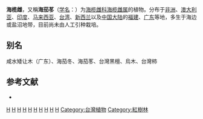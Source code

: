 {{Speciesbox 
| taxon = Avicennia marina
| status = LC
| status_system = IUCN3.1
| status_ref = <ref name="IUCN">Duke, N., Kathiresan, K., Salmo III, S.G., Fernando, E.S., Peras, J.R., Sukardjo, S., Miyagi, T., Ellison, J., Koedam, N.E., Wang, Y., Primavera, J., Jin Eong, O., Wan-Hong Yong, J. & Ngoc Nam, V. (2010). ''Avicennia marina''. The IUCN Red List of Threatened Species 2010: e.T178828A7619457. http://doi.org/10.2305/IUCN.UK.2010-2.RLTS.T178828A7619457.en. Downloaded on '''07 September 2018'''.</ref>
| authority = (Forsk.) Vierh.
| image =Mature mangrove tree (Avicennia marina) at edge of Lake Be Malae.jpg
}}
'''海榄雌'''，又稱'''海茄苳'''（[[学名|学名]]：{{lang|la|''Avicennia marina''}}）为[[海榄雌科|海榄雌科]][[海榄雌属|海榄雌属]]的植物。分布于[[非洲|非洲]]、[[澳大利亚|澳大利亚]]、[[印度|印度]]、[[马来西亚|马来西亚]]、[[台湾|台湾]]、[[新西兰|新西兰]]以及[[中国大陆|中国大陆]]的[[福建|福建]]、[[广东|广东]]等地，多生于海边或盐沼地带，目前尚未由人工引种栽培。

== 别名 ==
咸水矮让木（广东）、海茄冬、海茄苳、台灣黑檀、烏木、台灣柿

== 参考文献 ==
<div class="references-small">
{{reflist}}
* {{cite web| url =http://www.bioinfo.cn/db05/KmzwSpecies.php?action=view&id=1344| title =海榄雌| work =《中国高等植物数据库全库》| publisher =中国科学院微生物研究所| author =昆明植物研究所| accessdate =2009-02-22| deadurl =yes| archiveurl =https://web.archive.org/web/20160305005521/http://www.bioinfo.cn/db05/KmzwSpecies.php?action=view&id=1344| archivedate =2016-03-05}}
</div>
{{Taxonbar|from=Q312094}}

[[Category:埃及植物|H]]
[[Category:莫桑比克植物|H]]
[[Category:南非植物|H]]
[[Category:菲律賓植物|H]]
[[Category:紐西蘭植物|H]]
[[Category:澳洲植物|H]]
[[Category:索馬里植物|H]]
[[Category:伊朗植物|H]]
[[Category:沙特阿拉伯植物|H]]
[[Category:蘇丹植物|H]]
[[Category:台灣植物|Category:台灣植物]]
[[Category:紅樹林|Category:紅樹林]]
{{植物小作品}}